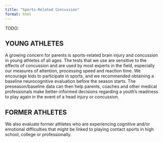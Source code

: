 ```yaml
---
title: "Sports-Related Concussion"
format: html
---
```


TODO:

## YOUNG ATHLETES

A growing concern for parents is sports-related brain injury and concussion in young athletes of all ages. The tests that we use are sensitive to the effects of concussion and are used by most experts in the field, especially our measures of attention, processing speed and reaction time. We encourage kids to participate in sports, and we recommended obtaining a baseline neurocognitive evaluation before the season starts. The preseason/baseline data can then help parents, coaches and other medical professionals make better-informed decisions regarding a youth’s readiness to play again in the event of a head injury or concussion.

## FORMER ATHLETES

We also evaluate former athletes who are experiencing cognitive and/or emotional difficulties that might be linked to playing contact sports in high school, college or professionally.
